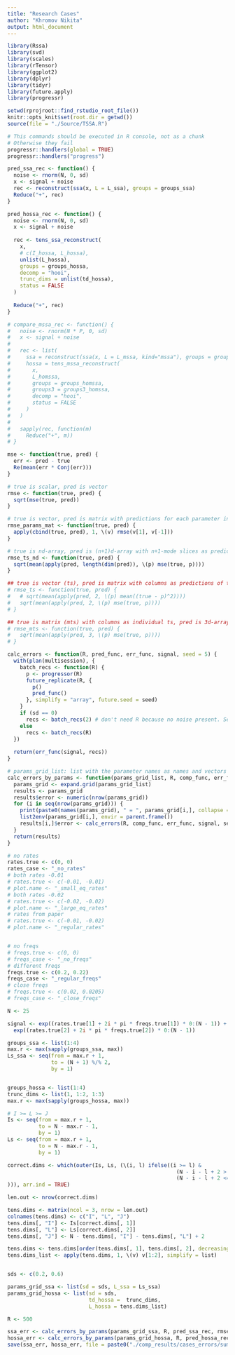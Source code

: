 ```yaml
---
title: "Research Cases"
author: "Khromov Nikita"
output: html_document
---
```


```r
library(Rssa)
library(svd)
library(scales)
library(rTensor)
library(ggplot2)
library(dplyr)
library(tidyr)
library(future.apply)
library(progressr)

setwd(rprojroot::find_rstudio_root_file())
knitr::opts_knit$set(root.dir = getwd())
source(file = "./Source/TSSA.R")
```

```r
# This commands should be executed in R console, not as a chunk
# Otherwise they fail
progressr::handlers(global = TRUE)
progressr::handlers("progress")
```

```r
pred_ssa_rec <- function() {
  noise <- rnorm(N, 0, sd)
  x <- signal + noise
  rec <- reconstruct(ssa(x, L = L_ssa), groups = groups_ssa)
  Reduce("+", rec)
}

pred_hossa_rec <- function() {
  noise <- rnorm(N, 0, sd)
  x <- signal + noise
  
  rec <- tens_ssa_reconstruct(
    x,
    # c(I_hossa, L_hossa),
    unlist(L_hossa),
    groups = groups_hossa,
    decomp = "hooi",
    trunc_dims = unlist(td_hossa),
    status = FALSE
  )
  
  Reduce("+", rec)
}

# compare_mssa_rec <- function() {
#   noise <- rnorm(N * P, 0, sd)
#   x <- signal + noise
#   
#   rec <- list(
#     ssa = reconstruct(ssa(x, L = L_mssa, kind="mssa"), groups = groups_mssa),
#     hossa = tens_mssa_reconstruct(
#       x,
#       L_homssa,
#       groups = groups_homssa,
#       groups3 = groups3_homssa,
#       decomp = "hooi",
#       status = FALSE
#     )
#   )
#   
#   sapply(rec, function(m)
#     Reduce("+", m))
# }
```

```r
mse <- function(true, pred) {
  err <- pred - true
  Re(mean(err * Conj(err)))
}

# true is scalar, pred is vector
rmse <- function(true, pred) {
  sqrt(mse(true, pred))
}

# true is vector, pred is matrix with predictions for each parameter in rows
rmse_params_mat <- function(true, pred) {
  apply(cbind(true, pred), 1, \(v) rmse(v[1], v[-1]))
}

# true is nd-array, pred is (n+1)d-array with n+1-mode slices as predictions
rmse_ts_nd <- function(true, pred) {
  sqrt(mean(apply(pred, length(dim(pred)), \(p) mse(true, p))))
}

## true is vector (ts), pred is matrix with columns as predictions of the ts
# rmse_ts <- function(true, pred) {
#   # sqrt(mean(apply(pred, 2, \(p) mean((true - p)^2))))
#   sqrt(mean(apply(pred, 2, \(p) mse(true, p))))
# }

## true is matrix (mts) with columns as individual ts, pred is 3d-array with 3-mode slices as predictions of the mts
# rmse_mts <- function(true, pred) {
#   sqrt(mean(apply(pred, 3, \(p) mse(true, p))))  
# }
```


```r
calc_errors <- function(R, pred_func, err_func, signal, seed = 5) {
  with(plan(multisession), {
    batch_recs <- function(R) {
      p <- progressor(R)
      future_replicate(R, {
        p()
        pred_func()
      }, simplify = "array", future.seed = seed)
    }
    if (sd == 0)
      recs <- batch_recs(2) # don't need R because no noise present. Set to 2, because with 1 will be simplified
    else
      recs <- batch_recs(R)
  })
  
  return(err_func(signal, recs))
}

# params_grid_list: list with the parameter names as names and vectors of the parameters values as values
calc_errors_by_params <- function(params_grid_list, R, comp_func, err_func, signal, seed = 5) {
  params_grid <- expand.grid(params_grid_list)
  results <- params_grid
  results$error <- numeric(nrow(params_grid))
  for (i in seq(nrow(params_grid))) {
    print(paste0(names(params_grid), " = ", params_grid[i,], collapse = ", "))
    list2env(params_grid[i,], envir = parent.frame())
    results[i,]$error <- calc_errors(R, comp_func, err_func, signal, seed)
  }
  return(results)
}
```

```r
# no rates
rates.true <- c(0, 0)
rates_case <- "_no_rates"
# both rates -0.01
# rates.true <- c(-0.01, -0.01)
# plot.name <- "_small_eq_rates"
# both rates -0.02
# rates.true <- c(-0.02, -0.02)
# plot.name <- "_large_eq_rates"
# rates from paper
# rates.true <- c(-0.01, -0.02)
# plot.name <- "_regular_rates"


# no freqs
# freqs.true <- c(0, 0)
# freqs_case <- "_no_freqs"
# different freqs
freqs.true <- c(0.2, 0.22)
freqs_case <- "_regular_freqs"
# close freqs
# freqs.true <- c(0.02, 0.0205)
# freqs_case <- "_close_freqs"

N <- 25

signal <- exp((rates.true[1] + 2i * pi * freqs.true[1]) * 0:(N - 1)) +
  exp((rates.true[2] + 2i * pi * freqs.true[2]) * 0:(N - 1))

groups_ssa <- list(1:4)
max.r <- max(sapply(groups_ssa, max))
Ls_ssa <- seq(from = max.r + 1,
              to = (N + 1) %/% 2,
              by = 1)


groups_hossa <- list(1:4)
trunc_dims <- list(1, 1:2, 1:3)
max.r <- max(sapply(groups_hossa, max))

# I >= L >= J
Is <- seq(from = max.r + 1,
          to = N - max.r - 1,
          by = 1)
Ls <- seq(from = max.r + 1,
          to = N - max.r - 1,
          by = 1)

correct.dims <- which(outer(Is, Ls, (\(i, l) ifelse((i >= l) &
                                                      (N - i - l + 2 > max.r) &
                                                      (N - i - l + 2 <= l), TRUE, FALSE
))), arr.ind = TRUE)

len.out <- nrow(correct.dims)

tens.dims <- matrix(ncol = 3, nrow = len.out)
colnames(tens.dims) <- c("I", "L", "J")
tens.dims[, "I"] <- Is[correct.dims[, 1]]
tens.dims[, "L"] <- Ls[correct.dims[, 2]]
tens.dims[, "J"] <- N - tens.dims[, "I"] - tens.dims[, "L"] + 2

tens.dims <- tens.dims[order(tens.dims[, 1], tens.dims[, 2], decreasing = TRUE), ]
tens.dims_list <- apply(tens.dims, 1, \(v) v[1:2], simplify = list)


sds <- c(0.2, 0.6)

params_grid_ssa <- list(sd = sds, L_ssa = Ls_ssa)
params_grid_hossa <- list(sd = sds,
                          td_hossa =  trunc_dims,
                          L_hossa = tens.dims_list)
```

```r
R <- 500

ssa_err <- calc_errors_by_params(params_grid_ssa, R, pred_ssa_rec, rmse_ts_nd, signal, seed = 5)
hossa_err <- calc_errors_by_params(params_grid_hossa, R, pred_hossa_rec, rmse_ts_nd, signal, seed = 5)
save(ssa_err, hossa_err, file = paste0("./comp_results/cases_errors/sum_of_2_complex_periodics", rates_case, freqs_case, ".RData"))
```

